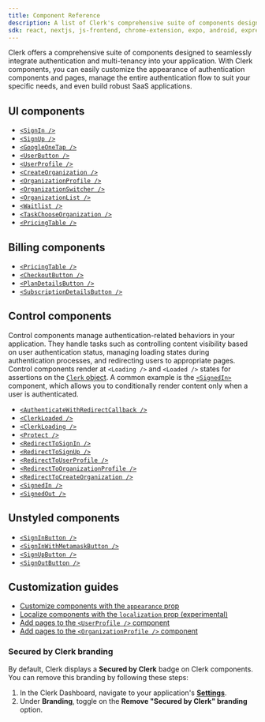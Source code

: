 ```yaml
---
title: Component Reference
description: A list of Clerk's comprehensive suite of components designed to seamlessly integrate authentication and multi-tenancy into your application.
sdk: react, nextjs, js-frontend, chrome-extension, expo, android, expressjs, fastify, react-router, remix, tanstack-react-start, go, astro, nuxt, vue, ruby, js-backend
---
```


Clerk offers a comprehensive suite of components designed to seamlessly integrate authentication and multi-tenancy into your application. With Clerk components, you can easily customize the appearance of authentication components and pages, manage the entire authentication flow to suit your specific needs, and even build robust SaaS applications.

## UI components

- [`<SignIn />`](/docs/reference/components/authentication/sign-in)
- [`<SignUp />`](/docs/reference/components/authentication/sign-up)
- [`<GoogleOneTap />`](/docs/reference/components/authentication/google-one-tap)
- [`<UserButton />`](/docs/reference/components/user/user-button)
- [`<UserProfile />`](/docs/reference/components/user/user-profile)
- [`<CreateOrganization />`](/docs/reference/components/organization/create-organization)
- [`<OrganizationProfile />`](/docs/reference/components/organization/organization-profile)
- [`<OrganizationSwitcher />`](/docs/reference/components/organization/organization-switcher)
- [`<OrganizationList />`](/docs/reference/components/organization/organization-list)
- [`<Waitlist />`](/docs/reference/components/authentication/waitlist)
- [`<TaskChooseOrganization />`](/docs/reference/components/authentication/task-choose-organization)
- [`<PricingTable />`](/docs/reference/components/billing/pricing-table)

## Billing components

- [`<PricingTable />`](/docs/reference/components/billing/pricing-table)
- [`<CheckoutButton />`](/docs/reference/components/billing/checkout-button)
- [`<PlanDetailsButton />`](/docs/reference/components/billing/plan-details-button)
- [`<SubscriptionDetailsButton />`](/docs/reference/components/billing/subscription-details-button)

## Control components

Control components manage authentication-related behaviors in your application. They handle tasks such as controlling content visibility based on user authentication status, managing loading states during authentication processes, and redirecting users to appropriate pages. Control components render at `<Loading />` and `<Loaded />` states for assertions on the [`Clerk` object](/docs/reference/javascript/clerk). A common example is the [`<SignedIn>`](/docs/reference/components/control/signed-in) component, which allows you to conditionally render content only when a user is authenticated.

- [`<AuthenticateWithRedirectCallback />`](/docs/reference/components/control/authenticate-with-redirect-callback)
- [`<ClerkLoaded />`](/docs/reference/components/control/clerk-loaded)
- [`<ClerkLoading />`](/docs/reference/components/control/clerk-loading)
- [`<Protect />`](/docs/reference/components/control/protect)
- [`<RedirectToSignIn />`](/docs/reference/components/control/redirect-to-sign-in)
- [`<RedirectToSignUp />`](/docs/reference/components/control/redirect-to-sign-up)
- [`<RedirectToUserProfile />`](/docs/reference/components/control/redirect-to-user-profile)
- [`<RedirectToOrganizationProfile />`](/docs/reference/components/control/redirect-to-organization-profile)
- [`<RedirectToCreateOrganization />`](/docs/reference/components/control/redirect-to-create-organization)
- [`<SignedIn />`](/docs/reference/components/control/signed-in)
- [`<SignedOut />`](/docs/reference/components/control/signed-out)

## Unstyled components

- [`<SignInButton />`](/docs/reference/components/unstyled/sign-in-button)
- [`<SignInWithMetamaskButton />`](/docs/reference/components/unstyled/sign-in-with-metamask)
- [`<SignUpButton />`](/docs/reference/components/unstyled/sign-up-button)
- [`<SignOutButton />`](/docs/reference/components/unstyled/sign-out-button)

## Customization guides

- [Customize components with the `appearance` prop](/docs/guides/customizing-clerk/appearance-prop/overview)
- [Localize components with the `localization` prop (experimental)](/docs/guides/customizing-clerk/localization)
- [Add pages to the `<UserProfile />` component](/docs/guides/customizing-clerk/adding-items/user-profile)
- [Add pages to the `<OrganizationProfile />` component](/docs/guides/customizing-clerk/adding-items/organization-profile)

### Secured by Clerk branding

<Include src="_partials/feature-not-free-callout" />

By default, Clerk displays a **Secured by Clerk** badge on Clerk components. You can remove this branding by following these steps:

1. In the Clerk Dashboard, navigate to your application's [**Settings**](https://dashboard.clerk.com/last-active?path=settings).
1. Under **Branding**, toggle on the **Remove "Secured by Clerk" branding** option.

<Include src="_partials/help" />
